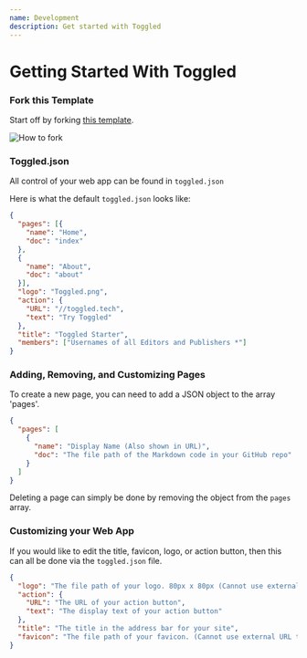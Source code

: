 ```yaml
---
name: Development
description: Get started with Toggled
---
```


# Getting Started With Toggled

### Fork this Template
Start off by forking [this template](https://github.com/toggledtech/Toggled-Starter).

![How to fork](https://orionideteam.nimbusweb.me/box/attachment/9239909/lyei9z1e23e316aezdac/x1EYvP0pdTsPfNQ9/screenshot-github.com-2023.09.10-11_07_53.png)

### Toggled.json
All control of your web app can be found in `toggled.json`

Here is what the default `toggled.json` looks like:
```json
{
  "pages": [{
    "name": "Home",
    "doc": "index"
  },
  {
    "name": "About",
    "doc": "about"
  }],
  "logo": "Toggled.png",
  "action": {
    "URL": "//toggled.tech",
    "text": "Try Toggled"
  },
  "title": "Toggled Starter",
  "members": ["Usernames of all Editors and Publishers *"]
}
```

### Adding, Removing, and Customizing Pages
To create a new page, you can need to add a JSON object to the array 'pages'.

```json
{
  "pages": [
    {
      "name": "Display Name (Also shown in URL)",
      "doc": "The file path of the Markdown code in your GitHub repo"
    }
  ]
}
```

Deleting a page can simply be done by removing the object from the `pages` array.

### Customizing your Web App
If you would like to edit the title, favicon, logo, or action button, then this can all be done via the `toggled.json` file.

```json
{
  "logo": "The file path of your logo. 80px x 80px (Cannot use external URL the photo must be in your GitHub Repo)",
  "action": {
    "URL": "The URL of your action button",
    "text": "The display text of your action button"
  },
  "title": "The title in the address bar for your site",
  "favicon": "The file path of your favicon. (Cannot use external URL the photo must be in your GitHub Repo)",
}
```
